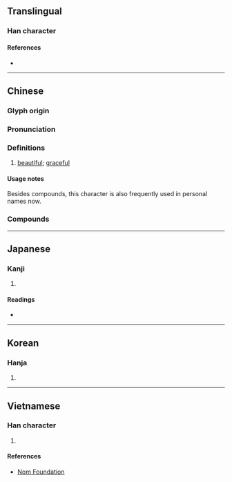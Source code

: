 {{also|姢}}
{{character info}}
==Translingual==

===Han character===
{{Han char|rn=38|rad=女|as=07|sn=10|four=46427|canj=VRB|ids=⿰女肙}}

====References====
* {{Han ref|kx=0262.330|dkj=06321|dj=0529.300|hdz=21052.010|uh=5A1F|ud=23071|bh=AE53|bd=44627}}

----

==Chinese==
{{zh-forms}}

===Glyph origin===
{{Han etym}}
{{Han compound|女|肙|c1=s|c2=p|t1=woman|ls=psc}}

===Pronunciation===
{{zh-pron
|m=juān
|c=gyun1
|h=pfs=
|md=
|mn=koan
|mn-t=giang1/giêng1
|mn-t_note=giang1 - Shantou; giêng1 - Chaozhou
|w=
|mc=y
|oc=y
|cat=a
}}

===Definitions===
{{zh-hanzi}}

# {{zh-o}} [[beautiful]]; [[graceful]]

====Usage notes====
Besides compounds, this character is also frequently used in personal names now.

===Compounds===
{{zh-der|娟秀|娟娟}}

----

==Japanese==

===Kanji===
{{ja-kanji|grade=|rs=女07}}

# {{rfdef|ja|sort=女07}}

====Readings====
* {{ja-readings
|goon=えん, けん
|kanon=えん, けん
|kun=あでやか, しなやか, こびる}}

----

==Korean==

===Hanja===
{{ko-hanja|예쁠|연}}

# {{hanja form of|연|[[beautiful]]}}

----

==Vietnamese==

===Han character===
{{vi-readings|reading=Quyên|rs=女07}}

# {{rfdef|vi|sort=女07}}

====References====
* [http://nomfoundation.org/common/nom_details.php?codepoint=5a1f Nom Foundation]